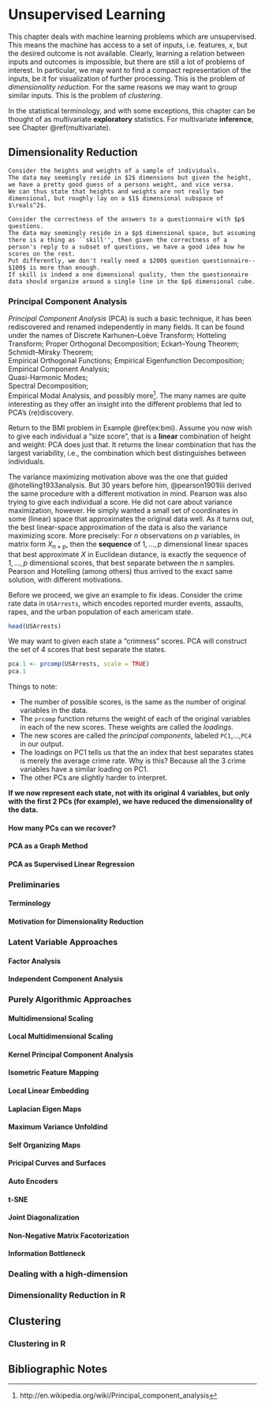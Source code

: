 # Unsupervised Learning {#unsupervised}

This chapter deals with machine learning problems which are unsupervised.
This means the machine has access to a set of inputs, i.e. features, $x$, but the desired outcome is not available. 
Clearly, learning a relation between inputs and outcomes is impossible, but there are still a lot of problems of interest. 
In particular, we may want to find a compact representation of the inputs, be it for visualization of further processing. This is the problem of _dimensionality reduction_.
For the same reasons we may want to group similar inputs. This is the problem of _clustering_.

In the statistical terminology, and with some exceptions, this chapter can be thought of as multivariate __exploratory__ statistics.
For multivariate __inference__, see Chapter \@ref(multivariate).



## Dimensionality Reduction {#dim-reduce}

```example
Consider the heights and weights of a sample of individuals. 
The data may seemingly reside in $2$ dimensions but given the height, we have a pretty good guess of a persons weight, and vice versa. 
We can thus state that heights and weights are not really two dimensional, but roughly lay on a $1$ dimensional subspace of $\reals^2$. 
```

```example
Consider the correctness of the answers to a questionnaire with $p$ questions. 
The data may seemingly reside in a $p$ dimensional space, but assuming there is a thing as ``skill'', then given the correctness of a person's reply to a subset of questions, we have a good idea how he scores on the rest. 
Put differently, we don't really need a $200$ question questionnaire-- $100$ is more than enough.
If skill is indeed a one dimensional quality, then the questionnaire data should organize around a single line in the $p$ dimensional cube. 
```

### Principal Component Analysis {#pca}

_Principal Component Analysis_ (PCA) is such a basic technique, it has been rediscovered and renamed independently in many fields. 
It can be found under the names of 
	Discrete Karhunen–Loève Transform; 
	Hotteling Transform; 
	Proper Orthogonal Decomposition; 
	Eckart–Young Theorem; 
	Schmidt–Mirsky Theorem;  
	Empirical Orthogonal Functions; 
	Empirical Eigenfunction Decomposition;  
	Empirical Component Analysis;  
	Quasi-Harmonic Modes;  
	Spectral Decomposition;  
	Empirical Modal Analysis, 
and possibly more^[http://en.wikipedia.org/wiki/Principal_component_analysis].
The many names are quite interesting as they offer an insight into the different problems that led to PCA's (re)discovery.


Return to the BMI problem in Example \@ref(ex:bmi).
Assume you now wish to give each individual a "size score", that is a __linear__ combination of height and weight: PCA does just that. 
It returns the linear combination that has the largest variability, i.e., the combination which best distinguishes between individuals. 

The variance maximizing motivation above was the one that guided @hotelling1933analysis.
But $30$ years before him, @pearson1901liii derived the same procedure with a different motivation in mind. 
Pearson was also trying to give each individual a score. 
He did not care about variance maximization, however. 
He simply wanted a small set of coordinates in some (linear) space that approximates the original data well. 
As it turns out, the best linear-space approximation of the data is also the variance maximizing score. 
More precisely: For $n$ observations on $p$ variables, in matrix form $X_{n\times p}$, then the __sequence__ of $1,\dots,p$ dimensional linear spaces that best approximate $X$ in Euclidean distance, is exactly the sequence of $1,\dots,p$ dimensional scores, that best separate between the $n$ samples. 
Pearson and Hotelling (among others) thus arrived to the exact same solution, with different motivations. 

Before we proceed, we give an example to fix ideas.
Consider the crime rate data in `USArrests`, which encodes reported murder events, assaults, rapes, and the urban population of each americam state. 

```r
head(USArrests)
```

We may want to given each state a "crimness" scores. 
PCA will construct the set of $4$ scores that best separate the states. 

```r
pca.1 <- prcomp(USArrests, scale = TRUE)
pca.1
```

Things to note:

- The number of possible scores, is the same as the number of original variables in the data. 
- The `prcomp` function returns the weight of each of the original variables in each of the new scores. These weights are called the _loadings_.
- The new scores are called the _principal components_, labeled `PC1`,...,`PC4` in our output.
- The loadings on PC1 tells us that the an index that best separates states is merely the average crime rate. Why is this? Because all the $3$ crime variables have a similar loading on PC1.
- The other PCs are slightly harder to interpret. 

__If we now represent each state, not with its original $4$ variables, but only with the first $2$ PCs (for example), we have reduced the dimensionality of the data.__

#### How many PCs can we recover?

#### PCA as a Graph Method

#### PCA as Supervised Linear Regression

### Preliminaries

#### Terminology

#### Motivation for Dimensionality Reduction

### Latent Variable Approaches

#### Factor Analysis 

#### Independent Component Analysis

### Purely Algorithmic Approaches

#### Multidimensional Scaling

#### Local Multidimensional Scaling

#### Kernel Principal Component Analysis

#### Isometric Feature Mapping

#### Local Linear Embedding

#### Laplacian Eigen Maps

#### Maximum Variance Unfoldind

#### Self Organizing Maps

#### Pricipal Curves and Surfaces

#### Auto Encoders

#### t-SNE

#### Joint Diagonalization

#### Non-Negative Matrix Facotorization

#### Information Bottleneck



### Dealing with a high-dimension





### Dimensionality Reduction in R


## Clustering {#cluster}


### Clustering in R



## Bibliographic Notes

